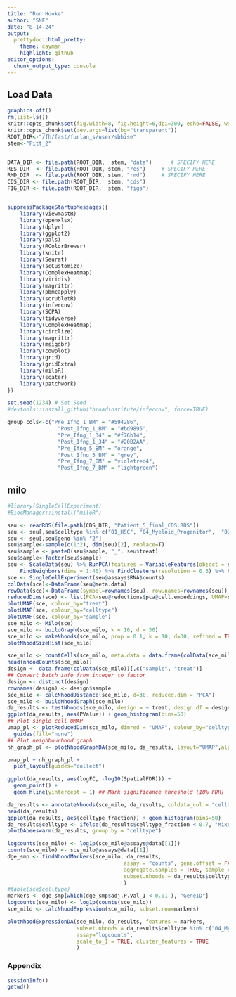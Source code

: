 ```yaml
---
title: "Run Hooke"
author: "SNF"
date: "8-14-24"
output:
  prettydoc::html_pretty:
    theme: cayman
    highlight: github
editor_options: 
  chunk_output_type: console
---
```



## Load Data

```r
graphics.off()
rm(list=ls())
knitr::opts_chunk$set(fig.width=8, fig.height=6,dpi=300, echo=FALSE, warning=FALSE, message=FALSE)
knitr::opts_chunk$set(dev.args=list(bg="transparent"))
ROOT_DIR<-"/fh/fast/furlan_s/user/sbhise"
stem<-"Pitt_2"


DATA_DIR <- file.path(ROOT_DIR,  stem, "data")      # SPECIFY HERE
RES_DIR  <- file.path(ROOT_DIR, stem, "res")     # SPECIFY HERE
RMD_DIR  <- file.path(ROOT_DIR, stem, "rmd")     # SPECIFY HERE
CDS_DIR <- file.path(ROOT_DIR,  stem, "cds")
FIG_DIR <- file.path(ROOT_DIR,  stem, "figs")


suppressPackageStartupMessages({
    library(viewmastR)
    library(openxlsx)  
    library(dplyr)
    library(ggplot2)
    library(pals)
    library(RColorBrewer)
    library(knitr)
    library(Seurat)
    library(scCustomize)
    library(ComplexHeatmap)
    library(viridis)
    library(magrittr)
    library(pbmcapply)
    library(scrubletR)
    library(infercnv)
    library(SCPA)
    library(tidyverse)
    library(ComplexHeatmap)
    library(circlize)
    library(magrittr)
    library(msigdbr)
    library(cowplot)
    library(grid)
    library(gridExtra)
    library(miloR)
    library(scater)
    library(patchwork)
})

set.seed(1234) # Set Seed
#devtools::install_github("broadinstitute/infercnv", force=TRUE)

group_cols<-c("Pre_Ifng_1_BM" = "#594286", 
                "Post_Ifng_1_BM" = "#bd9895", 
                "Pre_Ifng_1_34" = "#f76b14", 
                "Post_Ifng_1_34" = "#20B2AA", 
                "Pre_Ifng_5_BM" = "orange", 
                "Post_Ifng_5_BM" = "grey", 
                "Pre_Ifng_7_BM" = "violetred4", 
                "Post_Ifng_7_BM" = "lightgreen")
```


## milo

```r
#library(SingleCellExperiment)
#BiocManager::install("miloR")

seu <- readRDS(file.path(CDS_DIR, "Patient_5_final_CDS.RDS"))
seu <- seu[,seu$celltype %in% c("01_HSC", "04_Myeloid_Progenitor",  "02_Early_Erythroid")]
seu <- seu[,seu$geno %in% "2"]
seu$sample<-sample(c(1:2), dim(seu)[2], replace=T)
seu$sample <- paste0(seu$sample, "_", seu$treat)
seu$sample<-factor(seu$sample)
seu <- ScaleData(seu) %>% RunPCA(features = VariableFeatures(object = seu), npcs = 50) %>%
    FindNeighbors(dims = 1:40) %>% FindClusters(resolution = 0.3) %>% RunUMAP( dims = 1:40) 
sce <- SingleCellExperiment(seu@assays$RNA$counts)
colData(sce)<-DataFrame(seu@meta.data)
rowData(sce)<-DataFrame(symbol=rownames(seu), row.names=rownames(seu))
reducedDims(sce) <- list(PCA=seu@reductions$pca@cell.embeddings, UMAP=seu@reductions$umap@cell.embeddings)
plotUMAP(sce, colour_by="treat")
plotUMAP(sce, colour_by="celltype")
plotUMAP(sce, colour_by="sample")
sce_milo <- Milo(sce)
sce_milo <- buildGraph(sce_milo, k = 10, d = 30)
sce_milo <- makeNhoods(sce_milo, prop = 0.1, k = 10, d=30, refined = TRUE)
plotNhoodSizeHist(sce_milo)

sce_milo <- countCells(sce_milo, meta.data = data.frame(colData(sce_milo)), samples="sample")
head(nhoodCounts(sce_milo))
design <- data.frame(colData(sce_milo))[,c("sample", "treat")]
## Convert batch info from integer to factor
design <- distinct(design)
rownames(design) <- design$sample
sce_milo <- calcNhoodDistance(sce_milo, d=30, reduced.dim = "PCA")
sce_milo <- buildNhoodGraph(sce_milo)
da_results <- testNhoods(sce_milo, design = ~ treat, design.df = design)
ggplot(da_results, aes(PValue)) + geom_histogram(bins=50)
## Plot single-cell UMAP
umap_pl <- plotReducedDim(sce_milo, dimred = "UMAP", colour_by="celltype", text_by = "celltype", text_size = 3) +
  guides(fill="none")
## Plot neighbourhood graph
nh_graph_pl <- plotNhoodGraphDA(sce_milo, da_results, layout="UMAP",alpha=0.05)

umap_pl + nh_graph_pl +
  plot_layout(guides="collect")

ggplot(da_results, aes(logFC, -log10(SpatialFDR))) +
  geom_point() +
  geom_hline(yintercept = 1) ## Mark significance threshold (10% FDR)

da_results <- annotateNhoods(sce_milo, da_results, coldata_col = "celltype")
head(da_results)
ggplot(da_results, aes(celltype_fraction)) + geom_histogram(bins=50)
da_results$celltype <- ifelse(da_results$celltype_fraction < 0.7, "Mixed", da_results$celltype)
plotDAbeeswarm(da_results, group.by = "celltype")

logcounts(sce_milo) <- log1p(sce_milo@assays@data[[1]])
counts(sce_milo) <- sce_milo@assays@data[[1]]
dge_smp <- findNhoodMarkers(sce_milo, da_results,
                                     assay = "counts", gene.offset = FALSE, da.fdr = 0.01,
                                     aggregate.samples = TRUE, sample_col = "sample",
                                     subset.nhoods = da_results$celltype %in% c("04_Myeloid_Progenitor")
                                     )
#table(sce$celltype)
markers <- dge_smp[which(dge_smp$adj.P.Val_1 < 0.01 ), "GeneID"]
logcounts(sce_milo) <- log1p(counts(sce_milo))
sce_milo <- calcNhoodExpression(sce_milo, subset.row=markers)

plotNhoodExpressionDA(sce_milo, da_results, features = markers,
                      subset.nhoods = da_results$celltype %in% c("04_Myeloid_Progenitor"),
                      assay="logcounts",
                      scale_to_1 = TRUE, cluster_features = TRUE
                      )
```

### Appendix
```r
sessionInfo()
getwd()
```
